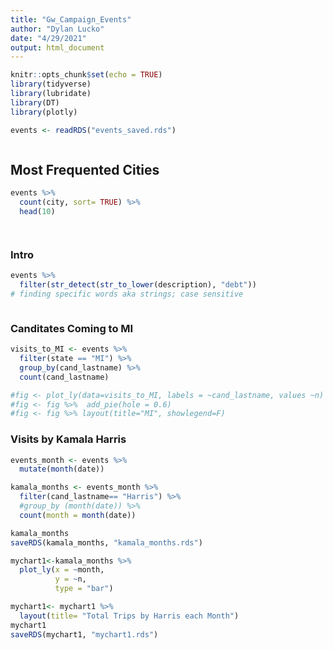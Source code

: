 ```yaml
---
title: "Gw_Campaign_Events"
author: "Dylan Lucko"
date: "4/29/2021"
output: html_document
---
```


```r
knitr::opts_chunk$set(echo = TRUE)
library(tidyverse)
library(lubridate)
library(DT)
library(plotly)

events <- readRDS("events_saved.rds")



```

## Most Frequented Cities

```r
events %>% 
  count(city, sort= TRUE) %>% 
  head(10)




```


### Intro
```r
events %>% 
  filter(str_detect(str_to_lower(description), "debt"))
# finding specific words aka strings; case sensitive



```

### Canditates Coming to MI
```r
visits_to_MI <- events %>% 
  filter(state == "MI") %>% 
  group_by(cand_lastname) %>% 
  count(cand_lastname)

#fig <- plot_ly(data=visits_to_MI, labels = ~cand_lastname, values ~n)
#fig <- fig %>%  add_pie(hole = 0.6)
#fig <- fig %>% layout(title="MI", showlegend=F)
```

### Visits by Kamala Harris
```r
events_month <- events %>% 
  mutate(month(date))

kamala_months <- events_month %>% 
  filter(cand_lastname== "Harris") %>% 
  #group_by (month(date)) %>% 
  count(month = month(date))

kamala_months
saveRDS(kamala_months, "kamala_months.rds")

mychart1<-kamala_months %>% 
  plot_ly(x = ~month, 
          y = ~n,
          type = "bar")

mychart1<- mychart1 %>% 
  layout(title= "Total Trips by Harris each Month")
mychart1
saveRDS(mychart1, "mychart1.rds")
```


```r

```







